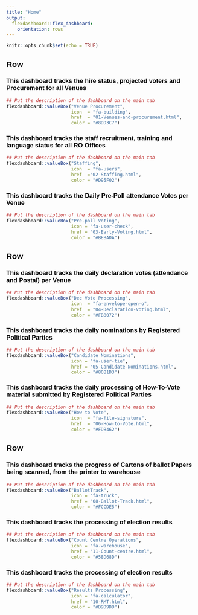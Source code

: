 ```yaml
---
title: "Home"
output: 
  flexdashboard::flex_dashboard:
    orientation: rows
---
```


<style type="text/css">

body {
padding-top: 115px !important;
font-family: Helvetica;
color: #000000;
}

.navbar-inverse {
padding-top: 10px !important;
background-color: #ffffff !important;
border-color: #000000;
font-size:  9pt !important;
font-family: Helvetica;
color: #000000;
min-height: 100px !important;
height: 100px !important;
}

.navbar-inverse .navbar-nav > li > a {
color: #000000;
padding-top: 25px !important;
}

.row {
width: 100% !important;
}

.main-container {
max-width: 1800px;
margin-left: auto;
margin-right: auto;
margin-left:-15px !important;
font-family: Helvetica;
color: #000000;
}

</style>


```r
knitr::opts_chunk$set(echo = TRUE)
```


Row {data-height=300}
-----------------------------------------------------------------------


### This dashboard tracks the hire status, projected voters and Procurement for all Venues
```r

## Put the description of the dashboard on the main tab
flexdashboard::valueBox("Venue Procurement", 
                        icon  = "fa-building", 
                        href  = "01-Venues-and-procurement.html", 
                        color = "#8DD3C7")

```


### This dashboard tracks the staff recruitment, training and language status for all RO Offices
```r

## Put the description of the dashboard on the main tab
flexdashboard::valueBox("Staffing", 
                        icon  = "fa-users", 
                        href  ="02-Staffing.html", 
                        color = "#D95F02")


```


### This dashboard tracks the Daily Pre-Poll attendance Votes per Venue
```r

## Put the description of the dashboard on the main tab
flexdashboard::valueBox("Pre-poll Voting", 
                        icon = "fa-user-check", 
                        href = "03-Early-Voting.html", 
                        color = "#BEBADA")

```


Row {data-height=300}
-----------------------------------------------------------------------


### This dashboard tracks the daily declaration votes (attendance and Postal) per Venue
```r

## Put the description of the dashboard on the main tab
flexdashboard::valueBox("Dec Vote Processing", 
                        icon  = "fa-envelope-open-o", 
                        href  = "04-Declaration-Voting.html", 
                        color = "#FB8072")

```



### This dashboard tracks the daily nominations by Registered Political Parties
```r

## Put the description of the dashboard on the main tab
flexdashboard::valueBox("Candidate Nominations", 
                        icon = "fa-user-tie", 
                        href = "05-Candidate-Nominations.html", 
                        color = "#80B1D3")

```



### This dashboard tracks the daily processing of How-To-Vote material submitted by Registered Political Parties
```r

## Put the description of the dashboard on the main tab
flexdashboard::valueBox("How to Vote", 
                        icon  = "fa-file-signature", 
                        href  = "06-How-to-Vote.html", 
                        color = "#FDB462")

```


Row {data-height=300}
-----------------------------------------------------------------------


### This dashboard tracks the progress of Cartons of ballot Papers being scanned, from the printer to warehouse
```r

## Put the description of the dashboard on the main tab
flexdashboard::valueBox("BallotTrack", 
                        icon = "fa-truck",
                        href = "08-Ballot-Track.html", 
                        color = "#FCCDE5")
```


### This dashboard tracks the processing of election results
```r

## Put the description of the dashboard on the main tab
flexdashboard::valueBox("Count Centre Operations", 
                        icon = "fa-warehouse",
                        href = "11-Count-centre.html", 
                        color = "#58D68D")
```


### This dashboard tracks the processing of election results
```r

## Put the description of the dashboard on the main tab
flexdashboard::valueBox("Results Processing", 
                        icon = "fa-calculator",
                        href = "10-RMT.html", 
                        color = "#D9D9D9")
```




